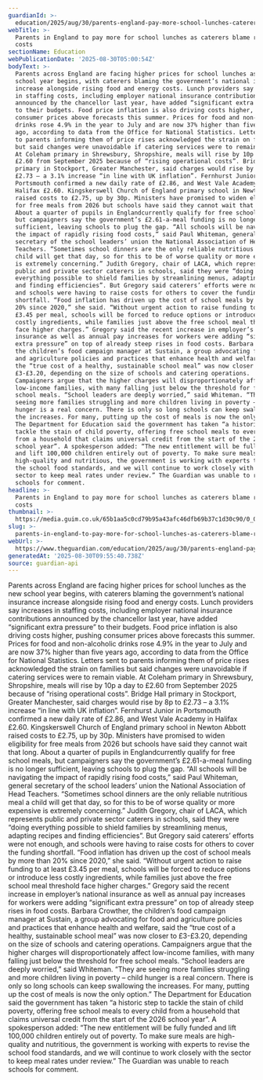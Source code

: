```yaml
---
guardianId: >-
  education/2025/aug/30/parents-england-pay-more-school-lunches-caterers-blame-rising-costs
webTitle: >-
  Parents in England to pay more for school lunches as caterers blame rising
  costs
sectionName: Education
webPublicationDate: '2025-08-30T05:00:54Z'
bodyText: >-
  Parents across England are facing higher prices for school lunches as the new
  school year begins, with caterers blaming the government’s national insurance
  increase alongside rising food and energy costs. Lunch providers say increases
  in staffing costs, including employer national insurance contributions
  announced by the chancellor last year, have added “significant extra pressure”
  to their budgets. Food price inflation is also driving costs higher, pushing
  consumer prices above forecasts this summer. Prices for food and non-alcoholic
  drinks rose 4.9% in the year to July and are now 37% higher than five years
  ago, according to data from the Office for National Statistics. Letters sent
  to parents informing them of price rises acknowledged the strain on families
  but said changes were unavoidable if catering services were to remain viable.
  At Coleham primary in Shrewsbury, Shropshire, meals will rise by 10p a day to
  £2.60 from September 2025 because of “rising operational costs”. Bridge Hall
  primary in Stockport, Greater Manchester, said charges would rise by 8p to
  £2.73 – a 3.1% increase “in line with UK inflation”. Fernhurst Junior in
  Portsmouth confirmed a new daily rate of £2.86, and West Vale Academy in
  Halifax £2.60. Kingskerswell Church of England primary school in Newton Abbott
  raised costs to £2.75, up by 30p. Ministers have promised to widen eligibility
  for free meals from 2026 but schools have said they cannot wait that long.
  About a quarter of pupils in Englandcurrently qualify for free school meals,
  but campaigners say the government’s £2.61-a-meal funding is no longer
  sufficient, leaving schools to plug the gap. “All schools will be navigating
  the impact of rapidly rising food costs,” said Paul Whiteman, general
  secretary of the school leaders’ union the National Association of Head
  Teachers. “Sometimes school dinners are the only reliable nutritious meal a
  child will get that day, so for this to be of worse quality or more expensive
  is extremely concerning.” Judith Gregory, chair of LACA, which represents
  public and private sector caterers in schools, said they were “doing
  everything possible to shield families by streamlining menus, adapting recipes
  and finding efficiencies”. But Gregory said caterers’ efforts were not enough,
  and schools were having to raise costs for others to cover the funding
  shortfall. “Food inflation has driven up the cost of school meals by more than
  20% since 2020,” she said. “Without urgent action to raise funding to at least
  £3.45 per meal, schools will be forced to reduce options or introduce less
  costly ingredients, while families just above the free school meal threshold
  face higher charges.” Gregory said the recent increase in employer’s national
  insurance as well as annual pay increases for workers were adding “significant
  extra pressure” on top of already steep rises in food costs. Barbara Crowther,
  the children’s food campaign manager at Sustain, a group advocating for food
  and agriculture policies and practices that enhance health and welfare, said
  the “true cost of a healthy, sustainable school meal” was now closer to
  £3-£3.20, depending on the size of schools and catering operations.
  Campaigners argue that the higher charges will disproportionately affect
  low-income families, with many falling just below the threshold for free
  school meals. “School leaders are deeply worried,” said Whiteman. “They are
  seeing more families struggling and more children living in poverty – child
  hunger is a real concern. There is only so long schools can keep swallowing
  the increases. For many, putting up the cost of meals is now the only option.”
  The Department for Education said the government has taken “a historic step to
  tackle the stain of child poverty, offering free school meals to every child
  from a household that claims universal credit from the start of the 2026
  school year”. A spokesperson added: “The new entitlement will be fully funded
  and lift 100,000 children entirely out of poverty. To make sure meals are
  high-quality and nutritious, the government is working with experts to revise
  the school food standards, and we will continue to work closely with the
  sector to keep meal rates under review.” The Guardian was unable to reach
  schools for comment.
headline: >-
  Parents in England to pay more for school lunches as caterers blame rising
  costs
thumbnail: >-
  https://media.guim.co.uk/65b1aa5c0cd79b95a43afc46dfb69b37c1d30c90/0_0_2912_2330/500.jpg
slug: >-
  parents-in-england-to-pay-more-for-school-lunches-as-caterers-blame-rising-costs
webUrl: >-
  https://www.theguardian.com/education/2025/aug/30/parents-england-pay-more-school-lunches-caterers-blame-rising-costs
generatedAt: '2025-08-30T09:55:40.738Z'
source: guardian-api
---
```

Parents across England are facing higher prices for school lunches as the new school year begins, with caterers blaming the government’s national insurance increase alongside rising food and energy costs. Lunch providers say increases in staffing costs, including employer national insurance contributions announced by the chancellor last year, have added “significant extra pressure” to their budgets. Food price inflation is also driving costs higher, pushing consumer prices above forecasts this summer. Prices for food and non-alcoholic drinks rose 4.9% in the year to July and are now 37% higher than five years ago, according to data from the Office for National Statistics. Letters sent to parents informing them of price rises acknowledged the strain on families but said changes were unavoidable if catering services were to remain viable. At Coleham primary in Shrewsbury, Shropshire, meals will rise by 10p a day to £2.60 from September 2025 because of “rising operational costs”. Bridge Hall primary in Stockport, Greater Manchester, said charges would rise by 8p to £2.73 – a 3.1% increase “in line with UK inflation”. Fernhurst Junior in Portsmouth confirmed a new daily rate of £2.86, and West Vale Academy in Halifax £2.60. Kingskerswell Church of England primary school in Newton Abbott raised costs to £2.75, up by 30p. Ministers have promised to widen eligibility for free meals from 2026 but schools have said they cannot wait that long. About a quarter of pupils in Englandcurrently qualify for free school meals, but campaigners say the government’s £2.61-a-meal funding is no longer sufficient, leaving schools to plug the gap. “All schools will be navigating the impact of rapidly rising food costs,” said Paul Whiteman, general secretary of the school leaders’ union the National Association of Head Teachers. “Sometimes school dinners are the only reliable nutritious meal a child will get that day, so for this to be of worse quality or more expensive is extremely concerning.” Judith Gregory, chair of LACA, which represents public and private sector caterers in schools, said they were “doing everything possible to shield families by streamlining menus, adapting recipes and finding efficiencies”. But Gregory said caterers’ efforts were not enough, and schools were having to raise costs for others to cover the funding shortfall. “Food inflation has driven up the cost of school meals by more than 20% since 2020,” she said. “Without urgent action to raise funding to at least £3.45 per meal, schools will be forced to reduce options or introduce less costly ingredients, while families just above the free school meal threshold face higher charges.” Gregory said the recent increase in employer’s national insurance as well as annual pay increases for workers were adding “significant extra pressure” on top of already steep rises in food costs. Barbara Crowther, the children’s food campaign manager at Sustain, a group advocating for food and agriculture policies and practices that enhance health and welfare, said the “true cost of a healthy, sustainable school meal” was now closer to £3-£3.20, depending on the size of schools and catering operations. Campaigners argue that the higher charges will disproportionately affect low-income families, with many falling just below the threshold for free school meals. “School leaders are deeply worried,” said Whiteman. “They are seeing more families struggling and more children living in poverty – child hunger is a real concern. There is only so long schools can keep swallowing the increases. For many, putting up the cost of meals is now the only option.” The Department for Education said the government has taken “a historic step to tackle the stain of child poverty, offering free school meals to every child from a household that claims universal credit from the start of the 2026 school year”. A spokesperson added: “The new entitlement will be fully funded and lift 100,000 children entirely out of poverty. To make sure meals are high-quality and nutritious, the government is working with experts to revise the school food standards, and we will continue to work closely with the sector to keep meal rates under review.” The Guardian was unable to reach schools for comment.
